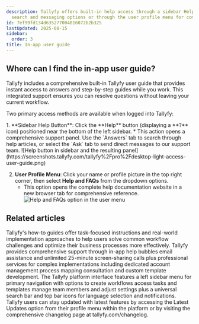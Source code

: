 ```yaml
---
description: Tallyfy offers built-in help access through a sidebar Help button with
  search and messaging options or through the user profile menu for complete documentation.
id: 7ef99fd134d635277004016072b2b325
lastUpdated: 2025-08-15
sidebar:
  order: 3
title: In-app user guide
---
```



## Where can I find the in-app user guide?

Tallyfy includes a comprehensive built-in Tallyfy user guide that provides instant access to answers and step-by-step guides while you work. This integrated support ensures you can resolve questions without leaving your current workflow.

Two primary access methods are available when logged into Tallyfy:

<Steps>
1.  **Sidebar Help Button**: Click the **Help** button (displaying a **?** icon) positioned near the bottom of the left sidebar.
    *   This action opens a comprehensive support panel. Use the `Answers` tab to search through help articles, or select the `Ask` tab to send direct messages to our support team.
        ![Help button in sidebar and the resulting panel](https://screenshots.tallyfy.com/tallyfy%2Fpro%2Fdesktop-light-access-user-guide.png)

2.  **User Profile Menu**: Click your name or profile picture in the top right corner, then select **Help and FAQs** from the dropdown options.
    *   This option opens the complete help documentation website in a new browser tab for comprehensive reference.
        ![Help and FAQs option in the user menu](https://screenshots.tallyfy.com/tallyfy%2Fpro%2Fdesktop-light-access-help-and-faqs.png)
</Steps>


## Related articles
<CardGrid>
<LinkTitleCard header="<b>Tutorials > How-to guides</b>" href="/products/pro/tutorials/how-to/" > Tallyfy's how-to guides offer task-focused instructions and real-world implementation approaches to help users solve common workflow challenges and optimize their business processes more effectively. </LinkTitleCard>
<LinkTitleCard header="<b>Support > Contact support</b>" href="/products/pro/miscellaneous/support/how-can-i-contact-tallyfys-support-team/" > Tallyfy provides comprehensive support through in-app help bubbles email assistance and unlimited 25-minute screen-sharing calls plus professional services for complex implementations including dedicated account management process mapping consultation and custom template development. </LinkTitleCard>
<LinkTitleCard header="<b>Tutorials > Navigate Tallyfy</b>" href="/products/pro/tutorials/navigate-tallyfy/" > The Tallyfy platform interface features a left sidebar menu for primary navigation with options to create workflows access tasks and templates manage team members and adjust settings plus a universal search bar and top bar icons for language selection and notifications. </LinkTitleCard>
<LinkTitleCard header="<b>Miscellaneous > See product updates</b>" href="/products/pro/miscellaneous/how-can-i-stay-updated-with-tallyfys-latest-features/" > Tallyfy users can stay updated with latest features by accessing the Latest Updates option from their profile menu within the platform or by visiting the comprehensive changelog page at tallyfy.com/changelog. </LinkTitleCard>
</CardGrid>
